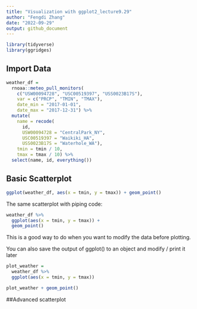 ```yaml
---
title: "Visualization with ggplot2_lecture9.29"
author: "Fengdi Zhang"
date: "2022-09-29"
output: github_document
---
```


```r
library(tidyverse)
library(ggridges)
```

## Import Data 

```r
weather_df = 
  rnoaa::meteo_pull_monitors(
    c("USW00094728", "USC00519397", "USS0023B17S"),
    var = c("PRCP", "TMIN", "TMAX"), 
    date_min = "2017-01-01",
    date_max = "2017-12-31") %>%
  mutate(
    name = recode(
      id, 
      USW00094728 = "CentralPark_NY", 
      USC00519397 = "Waikiki_HA",
      USS0023B17S = "Waterhole_WA"),
    tmin = tmin / 10,
    tmax = tmax / 10) %>%
  select(name, id, everything())
```

## Basic Scatterplot

```r
ggplot(weather_df, aes(x = tmin, y = tmax)) + geom_point()
```

The same scatterplot with piping code:
```r
weather_df %>%
  ggplot(aes(x = tmin, y = tmax)) + 
  geom_point()
```
This is a good way to do when you want to modify the data before plotting. 

You can also save the output of ggplot() to an object and modify / print it later
```r
plot_weather = 
  weather_df %>%
  ggplot(aes(x = tmin, y = tmax)) 

plot_weather + geom_point()
```


##Advanced scatterplot

```r

```

